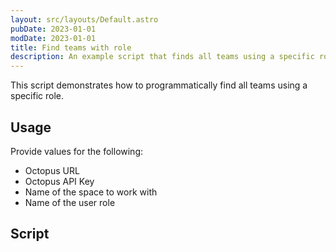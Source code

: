 ```yaml
---
layout: src/layouts/Default.astro
pubDate: 2023-01-01
modDate: 2023-01-01
title: Find teams with role
description: An example script that finds all teams using a specific role.
---
```


This script demonstrates how to programmatically find all teams using a specific role.

## Usage

Provide values for the following:
- Octopus URL
- Octopus API Key
- Name of the space to work with
- Name of the user role

## Script

<FindTeamsWithRoleScripts />